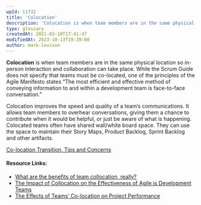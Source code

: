 ```yaml
---
wpId: 11732
title: 'Colocation'
description: 'Colocation is when team members are in the same physical location so in-person interaction and collaboration can take place. While the Scrum Guide does not specify that teams must be co-located, one of the principles of the Agile Manifesto states "The most efficient and effective method of conveying information to and within a development team ...'
type: glossary
createdAt: 2021-03-10T17:41:47
modifiedAt: 2023-10-13T19:39:00
author: mark-levison
---
```



**Colocation** is when team members are in the same physical location so in-person interaction and collaboration can take place. While the Scrum Guide does not specify that teams must be co-located, one of the principles of the Agile Manifesto states “The most efficient and effective method of conveying information to and within a development team is face-to-face conversation.”

Colocation improves the speed and quality of a team’s communications. It allows team members to overhear conversations, giving them a chance to contribute when it would be helpful, or just be aware of what is happening. Colocated teams often have shared wall/white board space. They can use the space to maintain their Story Maps, Product Backlog, Sprint Backlog and other artifacts.

[Co-location Transition, Tips and Concerns](https://www.infoq.com/news/2008/11/colocation-transition/)

#### Resource Links:

*   [What are the benefits of team collocation, really?](https://georgfasching.com/meaning-and-benefits-of-team-collocation/)
*   [The Impact of Collocation on the Effectiveness of Agile is Development Teams](https://ibimapublishing.com/articles/CIBIMA/2010/959194/959194.pdf)
*   [The Effects of Teams’ Co-location on Project Performance](https://www.researchgate.net/publication/37680281_The_Effects_of_Teams%27_Co-location_on_Project_Performance)